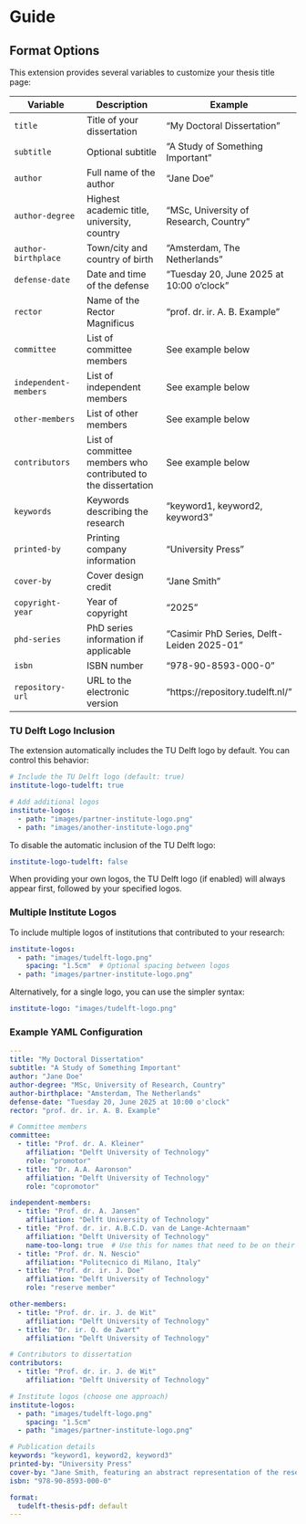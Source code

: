 # Guide

## Format Options

This extension provides several variables to customize your thesis title page:

| Variable | Description | Example |
|----------|-------------|---------|
| `title` | Title of your dissertation | "My Doctoral Dissertation" |
| `subtitle` | Optional subtitle | "A Study of Something Important" |
| `author` | Full name of the author | "Jane Doe" |
| `author-degree` | Highest academic title, university, country | "MSc, University of Research, Country" |
| `author-birthplace` | Town/city and country of birth | "Amsterdam, The Netherlands" |
| `defense-date` | Date and time of the defense | "Tuesday 20, June 2025 at 10:00 o'clock" |
| `rector` | Name of the Rector Magnificus | "prof. dr. ir. A. B. Example" |
| `committee` | List of committee members | See example below |
| `independent-members` | List of independent members | See example below |
| `other-members` | List of other members | See example below |
| `contributors` | List of committee members who contributed to the dissertation | See example below |
| `keywords` | Keywords describing the research | "keyword1, keyword2, keyword3" |
| `printed-by` | Printing company information | "University Press" |
| `cover-by` | Cover design credit | "Jane Smith" |
| `copyright-year` | Year of copyright | "2025" |
| `phd-series` | PhD series information if applicable | "Casimir PhD Series, Delft-Leiden 2025-01" |
| `isbn` | ISBN number | "978-90-8593-000-0" |
| `repository-url` | URL to the electronic version | "https://repository.tudelft.nl/" |

### TU Delft Logo Inclusion

The extension automatically includes the TU Delft logo by default. You can control this behavior:

```yaml
# Include the TU Delft logo (default: true)
institute-logo-tudelft: true  

# Add additional logos
institute-logos:
  - path: "images/partner-institute-logo.png"
  - path: "images/another-institute-logo.png"
```

To disable the automatic inclusion of the TU Delft logo:

```yaml
institute-logo-tudelft: false
```

When providing your own logos, the TU Delft logo (if enabled) will always appear first, followed by your specified logos.

### Multiple Institute Logos

To include multiple logos of institutions that contributed to your research:

```yaml
institute-logos:
  - path: "images/tudelft-logo.png"
    spacing: "1.5cm"  # Optional spacing between logos
  - path: "images/partner-institute-logo.png"
```

Alternatively, for a single logo, you can use the simpler syntax:

```yaml
institute-logo: "images/tudelft-logo.png"
```

### Example YAML Configuration

```yaml
---
title: "My Doctoral Dissertation"
subtitle: "A Study of Something Important"
author: "Jane Doe"
author-degree: "MSc, University of Research, Country"
author-birthplace: "Amsterdam, The Netherlands"
defense-date: "Tuesday 20, June 2025 at 10:00 o'clock"
rector: "prof. dr. ir. A. B. Example"

# Committee members
committee:
  - title: "Prof. dr. A. Kleiner"
    affiliation: "Delft University of Technology"
    role: "promotor"
  - title: "Dr. A.A. Aaronson"
    affiliation: "Delft University of Technology"
    role: "copromotor"

independent-members:
  - title: "Prof. dr. A. Jansen"
    affiliation: "Delft University of Technology"
  - title: "Prof. dr. ir. A.B.C.D. van de Lange-Achternaam"
    affiliation: "Delft University of Technology"
    name-too-long: true  # Use this for names that need to be on their own line
  - title: "Prof. dr. N. Nescio"
    affiliation: "Politecnico di Milano, Italy"
  - title: "Prof. dr. ir. J. Doe"
    affiliation: "Delft University of Technology"
    role: "reserve member"

other-members:
  - title: "Prof. dr. ir. J. de Wit"
    affiliation: "Delft University of Technology"
  - title: "Dr. ir. Q. de Zwart"
    affiliation: "Delft University of Technology"

# Contributors to dissertation
contributors:
  - title: "Prof. dr. ir. J. de Wit"
    affiliation: "Delft University of Technology"

# Institute logos (choose one approach)
institute-logos:
  - path: "images/tudelft-logo.png"
    spacing: "1.5cm"
  - path: "images/partner-institute-logo.png"

# Publication details
keywords: "keyword1, keyword2, keyword3"
printed-by: "University Press"
cover-by: "Jane Smith, featuring an abstract representation of the research topic"
isbn: "978-90-8593-000-0"

format:
  tudelft-thesis-pdf: default
---
```
